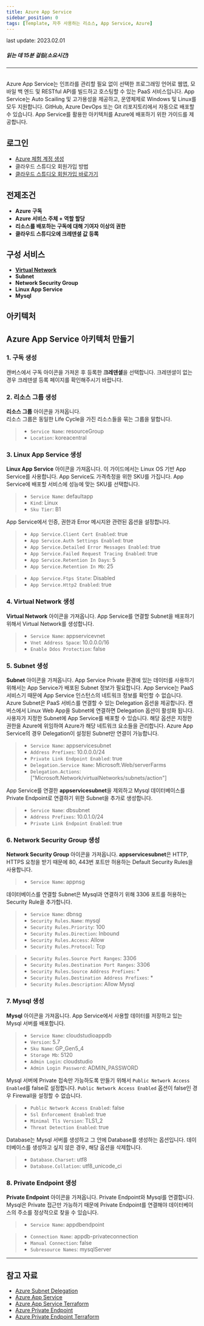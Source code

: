 ```yaml
---
title: Azure App Service
sidebar_position: 0
tags: [Template, 자주 사용하는 리소스, App Service, Azure]
---
```



<span className="theme-doc-version-badge badge badge--secondary">
    last update: 2023.02.01
</span>

##### 읽는 데 15분 걸림(소요시간)

*****
<br/>
Azure App Service는 인프라를 관리할 필요 없이 선택한 프로그래밍 언어로 웹앱, 모바일 백 엔드 및 RESTful API를 빌드하고 호스팅할 수 있는 PaaS 서비스입니다.
App Service는 Auto Scailing 및 고가용성을 제공하고, 운영체제로 Windows 및 Linux를 모두 지원합니다.
GitHub, Azure DevOps 또는 Git 리포지토리에서 자동으로 배포할 수 있습니다.
App Service를 활용한 아키텍처를 Azure에 배포하기 위한 가이드를 제공합니다.

## 로그인
- [Azure 체험 계정 생성](https://azure.microsoft.com/ko-kr/free/)
- <Link to="/docs/start/sign-up">클라우드 스튜디오 회원가입 방법</Link>
- [클라우드 스튜디오 회원가입 바로가기](https://cloudstudio.cloudraw.kr/signup)

## 전제조건
- **Azure 구독**
- **Azure 서비스 주체 + 역할 할당**
- **리소스를 배포하는 구독에 대해 기여자 이상의 권한**
- **클라우드 스튜디오에 크레덴셜 값 등록**

## 구성 서비스
- [**Virtual Network**](https://docs.cstudio.app/docs/resource/azure/Network/VirtualNetwork)
- **Subnet**
- **Network Security Group**
- **Linux App Service**
- **Mysql**

## 아키텍처
<caption caption="" src={azure15} />

## Azure App Service 아키텍처 만들기
### 1. 구독 생성
캔버스에서 구독 아이콘을 가져온 후 등록한 **크레덴셜**을 선택합니다.
크레덴셜이 없는 경우 크레덴셜 등록 페이지를 확인해주시기 바랍니다.
<caption caption="[그림.1] Azure App Service 1" src={azure1} />

### 2. 리소스 그룹 생성
**리소스 그룹** 아이콘을 가져옵니다.<br/>
리소스 그룹은 동일한 Life Cycle을 가진 리소스들을 묶는 그룹을 말합니다.

> - ```Service Name```: resourceGroup
> - ```Location```: koreacentral

<caption caption="[그림.2] Azure App Service 2" src={azure2} />

### 3. Linux App Service 생성
**Linux App Service** 아이콘을 가져옵니다. 이 가이드에서는 Linux OS 기반 App Service를 사용합니다. 
App Service도 가격측정을 위한 SKU를 가집니다. App Service에 배포할 서비스에 성능에 맞는 SKU를 선택합니다.

> - ```Service Name```: defaultapp
> - ```Kind```: Linux
> - ```Sku Tier```: B1

<caption caption="[그림.3] Azure App Service 3" src={azure3} />

App Service에서 인증, 권한과 Error 메시지완 관련된 옵션을 설정합니다.

> - ```App Service.Client Cert Enabled```: true
> - ```App Service.Auth Settings Enabled```: true
> - ```App Service.Detailed Error Messages Enabled```: true
> - ```App Service.Failed Request Tracing Enabled```: true
> - ```App Service.Retention In Days```: 5
> - ```App Service.Retention In Mb```: 25

<caption caption="[그림.4] Azure App Service 4" src={azure4} />

> - ```App Service.Ftps State```: Disabled
> - ```App Service.Http2 Enabled```: true

<caption caption="[그림.5] Azure App Service 5" src={azure5} />

### 4. Virtual Network 생성
**Virtual Network** 아이콘을 가져옵니다. App Service를 연결할 Subnet을 배포하기 위해서 Virtual Network를 생성합니다.

> - ```Service Name```: appservicevnet
> - ```Vnet Address Space```: 10.0.0.0/16
> - ```Enable Ddos Protection```: false

<caption caption="[그림.6] Azure App Service 6" src={azure6} />

### 5. Subnet 생성
**Subnet** 아이콘을 가져옵니다. 
App Service Private 환경에 있는 데이터를 사용하기 위해서는 App Service가 배포된 Subnet 정보가 필요합니다.
App Service는 PaaS 서비스기 때문에 App Service 인스턴스의 네트워크 정보를 확인할 수 없습니다.
Azure Subnet은 PaaS 서비스를 연결할 수 있는 Delegation 옵션을 제공합니다.
캔버스에서 Linux Web App을 Subnet에 연결하면 Delegation 옵션이 활성화 됩니다. 사용자가 지정한 Subnet에 App Service를 배포할 수 있습니다.
해당 옵션은 지정한 권한을 Azure에 위임하여 Azure가 해당 네트워크 요소들을 관리합니다.
Azure App Service의 경우 Delegation이 설정된 Subnet만 연결이 가능합니다.

> - ```Service Name```: appservicesubnet
> - ```Address Prefixes```: 10.0.0.0/24
> - ```Private Link Endpoint Enabled```: true
> - ```Delegation.Service Name```: Microsoft.Web/serverFarms
> - ```Delegation.Actions```: ["Microsoft.Network/virtualNetworks/subnets/action"]

<caption caption="[그림.7] Azure App Service 7" src={azure7} />

App Service를 연결한 **appservicesubnet**을 제외하고 Mysql 데이터베이스를 Private Endpoint로 연결하기 위한 Subnet을 추가로 생성합니다.

> - ```Service Name```: dbsubnet
> - ```Address Prefixes```: 10.0.1.0/24
> - ```Private Link Endpoint Enabled```: true

<caption caption="[그림.8] Azure App Service 8" src={azure8} />

### 6. Network Security Group 생성
**Network Security Group** 아이콘을 가져옵니다.
**appservicesubnet**은 HTTP, HTTPS 요청을 받기 때문에 80, 443번 포트만 허용하는 Default Security Rules을 사용합니다.

> - ```Service Name```: appnsg

<caption caption="[그림.9] Azure App Service 9" src={azure9} />

데이터베이스를 연결할 Subnet은 Mysql과 연결하기 위해 3306 포트를 허용하는 Security Rule을 추가합니다.

> - ```Service Name```: dbnsg
> - ```Security Rules.Name```: mysql
> - ```Security Rules.Priority```: 100
> - ```Security Rules.Direction```: Inbound
> - ```Security Rules.Access```: Allow
> - ```Security Rules.Protocol```: Tcp

<caption caption="[그림.10] Azure App Service 10" src={azure10} />

> - ```Security Rules.Source Port Ranges```: 3306
> - ```Security Rules.Destination Port Ranges```: 3306
> - ```Security Rules.Source Address Prefixes```: *
> - ```Security Rules.Destination Address Prefixes```: *
> - ```Security Rules.Description```: Allow Mysql

<caption caption="[그림.11] Azure App Service 11" src={azure11} />

### 7. Mysql 생성
**Mysql** 아이콘을 가져옵니다.
App Service에서 사용할 데이터를 저장하고 있는 Mysql 서버를 배포합니다.

> - ```Service Name```: cloudstudioappdb
> - ```Version```: 5.7
> - ```Sku Name```: GP_Gen5_4
> - ```Storage Mb```: 5120
> - ```Admin Login```: cloudstudio
> - ```Admin Login Password```: ADMIN_PASSWORD

<caption caption="[그림.12] Azure App Service 12" src={azure12} />

Mysql 서버에 Private 접속만 가능하도록 만들기 위해서 ```Public Network Access Enabled```를 false로 설정합니다.
```Public Network Access Enabled``` 옵션이 false인 경우 Firewall을 설정할 수 없습니다.

> - ```Public Network Access Enabled```: false
> - ```Ssl Enforcement Enabled```: true
> - ```Minimal Tls Version```: TLS1_2
> - ```Threat Detection Enabled```: true

<caption caption="[그림.13] Azure App Service 12" src={azure13} />

Database는 Mysql 서버를 생성하고 그 안에 Database를 생성하는 옵션입니다.
데이터베이스를 생성하고 싶지 않은 경우, 해당 옵션을 삭제합니다.

> - ```Database.Charset```: utf8
> - ```Database.Collation```: utf8_unicode_ci

<caption caption="[그림.14] Azure App Service 14" src={azure14} />

### 8. Private Endpoint 생성
**Private Endpoint** 아이콘을 가져옵니다.
Private Endpoint와 Mysql를 연결합니다. 
Mysql은 Private 접근만 가능하기 때문에 Private Endpoint를 연결해야 데이터베이스의 주소를 정상적으로 찾을 수 있습니다.

> - ```Service Name```: appdbendpoint

<caption caption="[그림.15] Azure App Service 15" src={azure15} />

> - ```Connection Name```: appdb-privateconnection
> - ```Manual Connection```: false
> - ```Subresource Names```: mysqlServer

<caption caption="[그림.16] Azure App Service 16" src={azure16} />

*****
## 참고 자료
- [Azure Subnet Delegation](https://docs.microsoft.com/ko-kr/azure/virtual-network/subnet-delegation-overview)
- [Azure App Service](https://docs.microsoft.com/ko-kr/azure/app-service/)
- [Azure App Service Terraform](https://registry.terraform.io/providers/hashicorp/azurerm/latest/docs/resources/linux_web_app)
- [Azure Private Endpoint](https://docs.microsoft.com/ko-kr/azure/private-link/)
- [Azure Private Endpoint Terraform](https://registry.terraform.io/providers/hashicorp/azurerm/latest/docs/resources/private_endpoint)